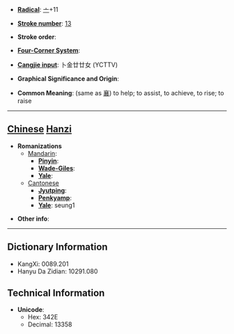 * '''[[Wiktionary:Chinese radical index| Radical]]''': [[Wiktionary:Chinese radical index 亠|亠]]+11

* '''[[Wiktionary:Chinese total strokes index|Stroke number]]''': [[Wiktionary:Chinese total strokes index 13|13]]

* '''Stroke order''': 

* '''[[Wiktionary:Chinese four corner index|Four-Corner System]]''': 

* '''[[Wiktionary:Chinese Cangjie index|Cangjie input]]''': 卜金廿廿女 (YCTTV)

* '''Graphical Significance and Origin''': 

* '''Common Meaning''': (same as [[襄]]) to help; to assist, to achieve, to rise; to raise

----

== [[Chinese]] [[Hanzi]] ==

* '''Romanizations'''
** [[Mandarin]]:
*** '''[[Pinyin]]''': 
*** '''[[Wade-Giles]]''': 
*** '''[[Yale]]''': 
**[[Cantonese]]
***'''[[Jyutping]]''':
***'''[[Penkyamp]]''': 
***'''[[Yale]]''': seung1

* '''Other info''': 

----

== Dictionary Information ==

* KangXi: 0089.201
* Hanyu Da Zidian: 10291.080

== Technical Information ==

* '''Unicode''':
** Hex: 342E
** Decimal: 13358